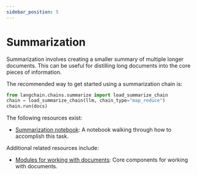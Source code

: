 ```yaml
---
sidebar_position: 5
---
```


# Summarization

Summarization involves creating a smaller summary of multiple longer documents.
This can be useful for distilling long documents into the core pieces of information.

The recommended way to get started using a summarization chain is:

```python
from langchain.chains.summarize import load_summarize_chain
chain = load_summarize_chain(llm, chain_type="map_reduce")
chain.run(docs)
```

The following resources exist:
- [Summarization notebook](/docs/modules/chains/popular/summarize.html): A notebook walking through how to accomplish this task.

Additional related resources include:
- [Modules for working with documents](/docs/modules/data_connection): Core components for working with documents.
